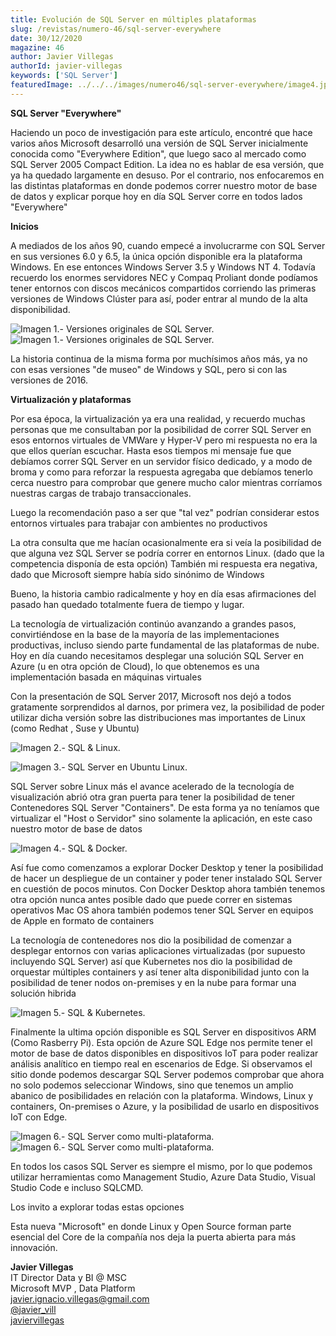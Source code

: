 ```yaml
---
title: Evolución de SQL Server en múltiples plataformas
slug: /revistas/numero-46/sql-server-everywhere
date: 30/12/2020
magazine: 46
author: Javier Villegas
authorId: javier-villegas
keywords: ['SQL Server']
featuredImage: ../../../images/numero46/sql-server-everywhere/image4.jpg
---
```



<ArticleHeader frontmatter={props.pageContext.frontmatter} />



**SQL Server "Everywhere"**

Haciendo un poco de investigación para este artículo, encontré que hace
varios años Microsoft desarrolló una versión de SQL Server inicialmente
conocida como "Everywhere Edition", que luego saco al mercado como SQL
Server 2005 Compact Edition. La idea no es hablar de esa versión, que ya
ha quedado largamente en desuso. Por el contrario, nos enfocaremos en
las distintas plataformas en donde podemos correr nuestro motor de base
de datos y explicar porque hoy en día SQL Server corre en todos lados
"Everywhere"

**Inicios**

A mediados de los años 90, cuando empecé a involucrarme con SQL Server
en sus versiones 6.0 y 6.5, la única opción disponible era la plataforma
Windows. En ese entonces Windows Server 3.5 y Windows NT 4. Todavía
recuerdo los enormes servidores NEC y Compaq Proliant donde podíamos
tener entornos con discos mecánicos compartidos corriendo las primeras
versiones de Windows Clúster para así, poder entrar al mundo de la alta
disponibilidad.

![**Imagen 1.- Versiones originales de SQL Server.**](../../../images/numero46/sql-server-everywhere/image4.jpg)
![**Imagen 1.- Versiones originales de SQL Server.**](../../../images/numero46/sql-server-everywhere/image5.jpg)


La historia continua de la misma forma por muchísimos años más, ya no
con esas versiones "de museo" de Windows y SQL, pero si con las
versiones de 2016.

**Virtualización y plataformas**

Por esa época, la virtualización ya era una realidad, y recuerdo muchas
personas que me consultaban por la posibilidad de correr SQL Server en
esos entornos virtuales de VMWare y Hyper-V pero mi respuesta no era la
que ellos querían escuchar. Hasta esos tiempos mi mensaje fue que
debíamos correr SQL Server en un servidor físico dedicado, y a modo de
broma y como para reforzar la respuesta agregaba que debíamos tenerlo
cerca nuestro para comprobar que genere mucho calor mientras corríamos
nuestras cargas de trabajo transaccionales.

Luego la recomendación paso a ser que "tal vez" podrían considerar estos
entornos virtuales para trabajar con ambientes no productivos

La otra consulta que me hacían ocasionalmente era si veía la posibilidad
de que alguna vez SQL Server se podría correr en entornos Linux. (dado
que la competencia disponía de esta opción) También mi respuesta era
negativa, dado que Microsoft siempre había sido sinónimo de Windows

Bueno, la historia cambio radicalmente y hoy en día esas afirmaciones
del pasado han quedado totalmente fuera de tiempo y lugar.

La tecnología de virtualización continúo avanzando a grandes pasos,
convirtiéndose en la base de la mayoría de las implementaciones
productivas, incluso siendo parte fundamental de las plataformas de
nube. Hoy en día cuando necesitamos desplegar una solución SQL Server en
Azure (u en otra opción de Cloud), lo que obtenemos es una
implementación basada en máquinas virtuales

Con la presentación de SQL Server 2017, Microsoft nos dejó a todos
gratamente sorprendidos al darnos, por primera vez, la posibilidad de
poder utilizar dicha versión sobre las distribuciones mas importantes de
Linux (como Redhat , Suse y Ubuntu)

![**Imagen 2.- SQL & Linux.**](../../../images/numero46/sql-server-everywhere/image6.png)


![**Imagen 3.- SQL Server en Ubuntu Linux.**](../../../images/numero46/sql-server-everywhere/image7.png)


SQL Server sobre Linux más el avance acelerado de la tecnología de
visualización abrió otra gran puerta para tener la posibilidad de tener
Contenedores SQL Server "Containers". De esta forma ya no teníamos que
virtualizar el "Host o Servidor" sino solamente la aplicación, en este
caso nuestro motor de base de datos

![**Imagen 4.- SQL & Docker.**](../../../images/numero46/sql-server-everywhere/image8.png)


Así fue como comenzamos a explorar Docker Desktop y tener la posibilidad
de hacer un despliegue de un container y poder tener instalado SQL
Server en cuestión de pocos minutos. Con Docker Desktop ahora también
tenemos otra opción nunca antes posible dado que puede correr en
sistemas operativos Mac OS ahora también podemos tener SQL Server en
equipos de Apple en formato de containers

La tecnología de contenedores nos dio la posibilidad de comenzar a
desplegar entornos con varias aplicaciones virtualizadas (por supuesto
incluyendo SQL Server) así que Kubernetes nos dio la posibilidad de
orquestar múltiples containers y así tener alta disponibilidad junto con
la posibilidad de tener nodos on-premises y en la nube para formar una
solución hibrida

![**Imagen 5.- SQL & Kubernetes.**](../../../images/numero46/sql-server-everywhere/image6.jpg)


Finalmente la ultima opción disponible es SQL Server en dispositivos ARM
(Como Rasberry Pi). Esta opción de Azure SQL Edge nos permite tener el
motor de base de datos disponibles en dispositivos IoT para poder
realizar análisis analítico en tiempo real en escenarios de Edge. Si
observamos el sitio donde podemos descargar SQL Server podemos comprobar
que ahora no solo podemos seleccionar Windows, sino que tenemos un
amplio abanico de posibilidades en relación con la plataforma. Windows,
Linux y containers, On-premises o Azure, y la posibilidad de usarlo en
dispositivos IoT con Edge.

![**Imagen 6.- SQL Server como multi-plataforma.**](../../../images/numero46/sql-server-everywhere/image9.png)
![**Imagen 6.- SQL Server como multi-plataforma.**](../../../images/numero46/sql-server-everywhere/imagea.png)


En todos los casos SQL Server es siempre el mismo, por lo que podemos
utilizar herramientas como Management Studio, Azure Data Studio, Visual
Studio Code e incluso SQLCMD.

Los invito a explorar todas estas opciones

Esta nueva "Microsoft" en donde Linux y Open Source forman parte
esencial del Core de la compañía nos deja la puerta abierta para más
innovación.

**Javier Villegas** <br />
IT Director Data y BI @ MSC <br />
Microsoft MVP , Data Platform <br />
<javier.ignacio.villegas@gmail.com> <br />
[@javier_vill](https://twitter.com/javier_vill) <br />
[javiervillegas](https://www.linkedin.com/in/javiervillegas/) <br />